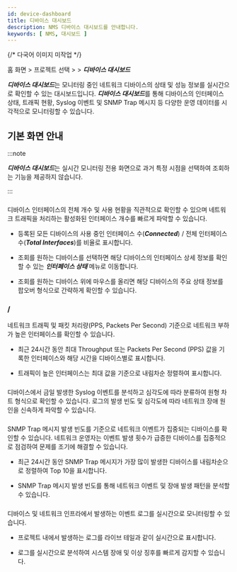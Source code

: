 ```yaml
---
id: device-dashboard
title: 디바이스 대시보드
description: NMS 디바이스 대시보드를 안내합니다.
keywords: [ NMS, 대시보드 ]
---
```


{/* 다국어 이미지 미작업 */}

홈 화면 &gt; 프로젝트 선택 &gt; <Cmdname sid="side_dashboard" className="uitext" /> &gt; ***디바이스 대시보드***

***디바이스 대시보드***는 모니터링 중인 네트워크 디바이스의 상태 및 성능 정보를 실시간으로 확인할 수 있는 대시보드입니다. ***디바이스 대시보드***를 통해 디바이스의 인터페이스 상태, 트래픽 현황, Syslog 이벤트 및 SNMP Trap 메시지 등 다양한 운영 데이터를 시각적으로 모니터링할 수 있습니다.

## 기본 화면 안내 

<ImgLang img="nms-device-dashboard.png" desc="디바이스 대시보드" />

:::note 

***디바이스 대시보드***는 실시간 모니터링 전용 화면으로 과거 특정 시점을 선택하여 조회하는 기능을 제공하지 않습니다.

:::

### <Cmdname sid="TTL09011" className="uitext" />

디바이스 인터페이스의 전체 개수 및 사용 현황을 직관적으로 확인할 수 있으며 네트워크 트래픽을 처리하는 활성화된 인터페이스 개수를 빠르게 파악할 수 있습니다. 

* 등록된 모든 디바이스의 사용 중인 인터페이스 수(***Connected***) / 전체 인터페이스 수(***Total Interfaces***)를 비율로 표시합니다.

* 조회를 원하는 디바이스를 선택하면 해당 디바이스의 인터페이스 상세 정보를 확인할 수 있는 ***인터페이스 상태*** 메뉴로 이동합니다.

* 조회를 원하는 디바이스 위에 마우스를 올리면 해당 디바이스의 주요 상태 정보를 팝오버 형식으로 간략하게 확인할 수 있습니다. 

### <Cmdname sid="TTL09007" className="uitext" /> / <Cmdname sid="TTL09008" className="uitext" />

네트워크 트래픽 및 패킷 처리량(PPS, Packets Per Second) 기준으로 네트워크 부하가 높은 인터페이스를 확인할 수 있습니다. 

* 최근 24시간 동안 최대 Throughput 또는 Packets Per Second (PPS) 값을 기록한 인터페이스와 해당 시간을 디바이스별로 표시합니다.

* 트래픽이 높은 인터페이스는 최대 값을 기준으로 내림차순 정렬하여 표시합니다.


### <Cmdname sid="TTL08967" className="uitext" />

디바이스에서 금일 발생한 Syslog 이벤트를 분석하고 심각도에 따라 분류하여 원형 차트 형식으로 확인할 수 있습니다. 로그의 발생 빈도 및 심각도에 따라 네트워크 장애 원인을 신속하게 파악할 수 있습니다.


### <Cmdname sid="TTL08976" className="uitext" />

SNMP Trap 메시지 발생 빈도를 기준으로 네트워크 이벤트가 집중되는 디바이스를 확인할 수 있습니다. 네트워크 운영자는 이벤트 발생 횟수가 급증한 디바이스를 집중적으로 점검하여 문제를 조기에 해결할 수 있습니다.

* 최근 24시간 동안 SNMP Trap 메시지가 가장 많이 발생한 디바이스를 내림차순으로 정렬하여 Top 10을 표시합니다.

* SNMP Trap 메시지 발생 빈도를 통해 네트워크 이벤트 및 장애 발생 패턴을 분석할 수 있습니다.

### <Cmdname sid="realtime_log_event" className="uitext" />

디바이스 및 네트워크 인프라에서 발생하는 이벤트 로그를 실시간으로 모니터링할 수 있습니다.

* 프로젝트 내에서 발생하는 로그를 라이브 테일과 같이 실시간으로 표시합니다.

* 로그를 실시간으로 분석하여 시스템 장애 및 이상 징후를 빠르게 감지할 수 있습니다.